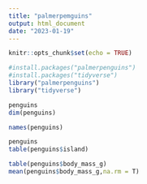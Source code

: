 ```yaml
---
title: "palmerpemguins"
output: html_document
date: "2023-01-19"
---
```


```r
knitr::opts_chunk$set(echo = TRUE)
```
```r
#install.packages("palmerpenguins")
#install.packages("tidyverse")
library("palmerpenguins")
library("tidyverse")
```
```r
penguins
dim(penguins)
```
```r
names(penguins)
```
```r
penguins
table(penguins$island)
```
```r
table(penguins$body_mass_g)
mean(penguins$body_mass_g,na.rm = T)
```






